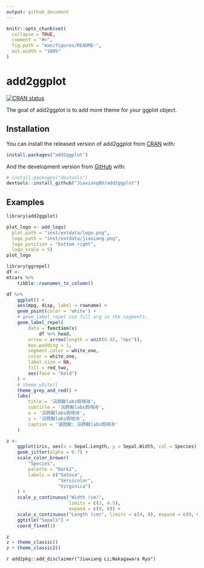 ```yaml
---
output: github_document
---
```


<!-- README.md is generated from README.Rmd. Please edit that file -->

```r
knitr::opts_chunk$set(
  collapse = TRUE,
  comment = "#>",
  fig.path = "man/figures/README-",
  out.width = "100%"
)
```

# add2ggplot

<!-- badges: start -->
[![CRAN status](https://www.r-pkg.org/badges/version/add2ggplot)](https://CRAN.R-project.org/package=add2ggplot)
<!-- badges: end -->

The goal of add2ggplot is to add more theme for your ggplot object.

## Installation

You can install the released version of add2ggplot from [CRAN](https://CRAN.R-project.org) with:

``` r
install.packages("add2ggplot")
```

And the development version from [GitHub](https://github.com/) with:

``` r
# install.packages("devtools")
devtools::install_github("JiaxiangBU/add2ggplot")
```
## Examples

```r
library(add2ggplot)
```

```r
plot_logo <- add_logo(
  plot_path = "inst/extdata/logo.png",
  logo_path = "inst/extdata/jiaxiang.png",
  logo_position = "bottom right",
  logo_scale = 5)
plot_logo
```


```r
library(ggrepel)
df <- 
mtcars %>%
    tibble::rownames_to_column()
```

```r
df %>%
    ggplot() +
    aes(mpg, disp, label = rowname) +
    geom_point(color = 'white') +
    # geom_label_repel use fill arg in the segments.
    geom_label_repel(
        data = function(x)
            df %>% head,
        arrow = arrow(length = unit(0.02, "npc")),
        box.padding = 1,
        segment.color = white_one,
        color = white_one,
        label.size = NA,
        fill = red_two,
        aes(face = "bold")
    ) +
    # theme_white()
    theme_grey_and_red() +
    labs(
        title = '浣跨敤labs瑕嗙洊',
        subtitle = '浣跨敤labs瑕嗙洊',
        x = '浣跨敤labs瑕嗙洊',
        y = '浣跨敤labs瑕嗙洊',
        caption = '澶囨敞: 浣跨敤labs瑕嗙洊'
    )
```


```r
z <-
    ggplot(iris, aes(x = Sepal.Length, y = Sepal.Width, col = Species)) +
    geom_jitter(alpha = 0.7) +
    scale_color_brewer(
        "Species",
        palette = "Dark2",
        labels = c("Setosa",
                   "Versicolor",
                   "Virginica")
    ) +
    scale_y_continuous("Width (cm)",
                       limits = c(2, 4.5),
                       expand = c(0, 0)) +
    scale_x_continuous("Length (cm)", limits = c(4, 8), expand = c(0, 0)) +
    ggtitle("Sepals") +
    coord_fixed(1)
```


```r
z
z + theme_classic()
z + theme_classic2()
```

`r add2pkg::add_disclaimer("Jiaxiang Li;Nakagawara Ryo")`
